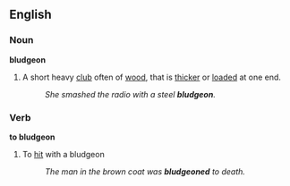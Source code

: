 ==English==
===Noun===
'''bludgeon'''
# A short heavy [[club]] often of [[wood]], that is [[thicker]] or [[loaded]] at one end.
#:''She smashed the radio with a steel '''bludgeon'''.''
===Verb===
'''to bludgeon'''
# To [[hit]] with a bludgeon
#:''The man in the brown coat was '''bludgeoned''' to death.''